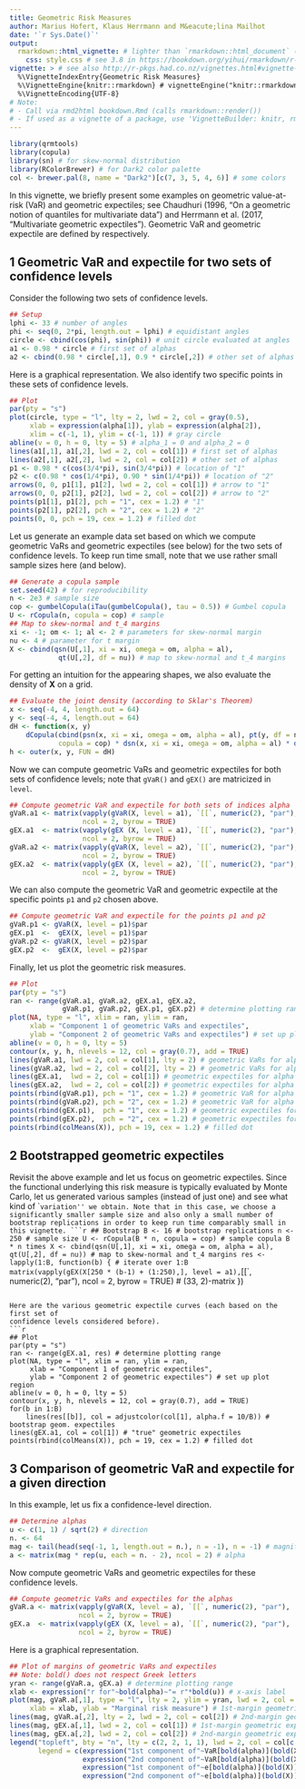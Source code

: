 ```yaml
---
title: Geometric Risk Measures
author: Marius Hofert, Klaus Herrmann and M&eacute;lina Mailhot
date: '`r Sys.Date()`'
output:
  rmarkdown::html_vignette: # lighter than `rmarkdown::html_document` (`knitr:::html_vignette` just calls `rmarkdown::html_document` with a custom `.css`); see https://bookdown.org/yihui/rmarkdown/r-package-vignette.html
    css: style.css # see 3.8 in https://bookdown.org/yihui/rmarkdown/r-package-vignette.html
vignette: > # see also http://r-pkgs.had.co.nz/vignettes.html#vignette-metadata
  %\VignetteIndexEntry{Geometric Risk Measures}
  %\VignetteEngine{knitr::rmarkdown} # vignetteEngine("knitr::rmarkdown") => knitr:::vweave_rmarkdown() => rmarkdown::render() but produces a much smaller vignette than rmarkdown::render()
  %\VignetteEncoding{UTF-8}
# Note:
# - Call via rmd2html bookdown.Rmd (calls rmarkdown::render())
# - If used as a vignette of a package, use 'VignetteBuilder: knitr, rmarkdown' in DESCRIPTION.
---
```


```r
library(qrmtools)
library(copula)
library(sn) # for skew-normal distribution
library(RColorBrewer) # for Dark2 color palette
col <- brewer.pal(8, name = "Dark2")[c(7, 3, 5, 4, 6)] # some colors
```

In this vignette, we briefly present some examples on geometric value-at-risk
(VaR) and geometric expectiles; see Chaudhuri (1996, "On a geometric notion of
quantiles for multivariate data") and Herrmann et al. (2017, "Multivariate
geometric expectiles"). Geometric VaR and geometric expectile are
defined by
\begin{align*}
	\mathrm{VaR}_{\mathbf{\alpha}}(\mathbf{X})&=\mathrm{argmin}_{\mathbf{c}\in\mathbb{R}^d}\ \mathbb{E}(\Phi_{\mathbf{\alpha}}(\mathbf{X}-\mathbf{c}))\quad\text{for}\quad\Phi_{\mathbf{\alpha}}(\mathbf{t})=(\lVert\mathbf{t}\rVert_2+\langle\mathbf{\alpha},\mathbf{t}\rangle)/2,\\
	\mathrm{e}_{\mathbf{\alpha}}(\mathbf{X})&=\mathrm{argmin}_{\mathbf{c}\in\mathbb{R}^d}\ \mathbb{E}(\Lambda_{\mathbf{\alpha}}(\mathbf{X}-\mathbf{c}))\quad\text{for}\quad\Lambda_{\mathbf{\alpha}}(\mathbf{t})=\lVert\mathbf{t}\rVert_2(\lVert\mathbf{t}\rVert_2+\langle\mathbf{\alpha},\mathbf{t}\rangle)/2,
\end{align*}
respectively.


## 1 Geometric VaR and expectile for two sets of confidence levels

Consider the following two sets of confidence levels.
```r
## Setup
lphi <- 33 # number of angles
phi <- seq(0, 2*pi, length.out = lphi) # equidistant angles
circle <- cbind(cos(phi), sin(phi)) # unit circle evaluated at angles
a1 <- 0.98 * circle # first set of alphas
a2 <- cbind(0.98 * circle[,1], 0.9 * circle[,2]) # other set of alphas
```

Here is a graphical representation. We also identify two specific points
in these sets of confidence levels.
```r
## Plot
par(pty = "s")
plot(circle, type = "l", lty = 2, lwd = 2, col = gray(0.5),
     xlab = expression(alpha[1]), ylab = expression(alpha[2]),
     xlim = c(-1, 1), ylim = c(-1, 1)) # gray circle
abline(v = 0, h = 0, lty = 5) # alpha_1 = 0 and alpha_2 = 0
lines(a1[,1], a1[,2], lwd = 2, col = col[1]) # first set of alphas
lines(a2[,1], a2[,2], lwd = 2, col = col[2]) # other set of alphas
p1 <- 0.98 * c(cos(3/4*pi), sin(3/4*pi)) # location of "1"
p2 <- c(0.98 * cos(1/4*pi), 0.90 * sin(1/4*pi)) # location of "2"
arrows(0, 0, p1[1], p1[2], lwd = 2, col = col[1]) # arrow to "1"
arrows(0, 0, p2[1], p2[2], lwd = 2, col = col[2]) # arrow to "2"
points(p1[1], p1[2], pch = "1", cex = 1.2) # "1"
points(p2[1], p2[2], pch = "2", cex = 1.2) # "2"
points(0, 0, pch = 19, cex = 1.2) # filled dot
```

Let us generate an example data set based on which we compute geometric VaRs and
geometric expectiles (see below) for the two sets of confidence levels. To keep
run time small, note that we use rather small sample sizes here (and below).
```r
## Generate a copula sample
set.seed(42) # for reproducibility
n <- 2e3 # sample size
cop <- gumbelCopula(iTau(gumbelCopula(), tau = 0.5)) # Gumbel copula
U <- rCopula(n, copula = cop) # sample
## Map to skew-normal and t_4 margins
xi <- -1; om <- 1; al <- 2 # parameters for skew-normal margin
nu <- 4 # parameter for t margin
X <- cbind(qsn(U[,1], xi = xi, omega = om, alpha = al),
            qt(U[,2], df = nu)) # map to skew-normal and t_4 margins
```

For getting an intuition for the appearing shapes, we also evaluate the
density of $\mathbf{X}$ on a grid.
```r
## Evaluate the joint density (according to Sklar's Theorem)
x <- seq(-4, 4, length.out = 64)
y <- seq(-4, 4, length.out = 64)
dH <- function(x, y)
    dCopula(cbind(psn(x, xi = xi, omega = om, alpha = al), pt(y, df = nu)),
            copula = cop) * dsn(x, xi = xi, omega = om, alpha = al) * dt(y, df = nu)
h <- outer(x, y, FUN = dH)
```

Now we can compute geometric VaRs and geometric expectiles for both sets of
confidence levels; note that `gVaR()` and `gEX()` are matricized in `level`.
```r
## Compute geometric VaR and expectile for both sets of indices alpha
gVaR.a1 <- matrix(vapply(gVaR(X, level = a1), `[[`, numeric(2), "par"),
                  ncol = 2, byrow = TRUE)
gEX.a1  <- matrix(vapply(gEX (X, level = a1), `[[`, numeric(2), "par"),
                  ncol = 2, byrow = TRUE)
gVaR.a2 <- matrix(vapply(gVaR(X, level = a2), `[[`, numeric(2), "par"),
                  ncol = 2, byrow = TRUE)
gEX.a2  <- matrix(vapply(gEX (X, level = a2), `[[`, numeric(2), "par"),
                  ncol = 2, byrow = TRUE)
```

We can also compute the geometric VaR and geometric expectile at the
specific points `p1` and `p2` chosen above.
```r
## Compute geometric VaR and expectile for the points p1 and p2
gVaR.p1 <- gVaR(X, level = p1)$par
gEX.p1  <-  gEX(X, level = p1)$par
gVaR.p2 <- gVaR(X, level = p2)$par
gEX.p2  <-  gEX(X, level = p2)$par
```

Finally, let us plot the geometric risk measures.
```r
## Plot
par(pty = "s")
ran <- range(gVaR.a1, gVaR.a2, gEX.a1, gEX.a2,
             gVaR.p1, gVaR.p2, gEX.p1, gEX.p2) # determine plotting range
plot(NA, type = "l", xlim = ran, ylim = ran,
     xlab = "Component 1 of geometric VaRs and expectiles",
     ylab = "Component 2 of geometric VaRs and expectiles") # set up plot region
abline(v = 0, h = 0, lty = 5)
contour(x, y, h, nlevels = 12, col = gray(0.7), add = TRUE)
lines(gVaR.a1, lwd = 2, col = col[1], lty = 2) # geometric VaRs for alpha = a1
lines(gVaR.a2, lwd = 2, col = col[2], lty = 2) # geometric VaRs for alpha = a2
lines(gEX.a1,  lwd = 2, col = col[1]) # geometric expectiles for alpha = a1
lines(gEX.a2,  lwd = 2, col = col[2]) # geometric expectiles for alpha = a2
points(rbind(gVaR.p1), pch = "1", cex = 1.2) # geometric VaR for alpha = p1
points(rbind(gVaR.p2), pch = "2", cex = 1.2) # geometric VaR for alpha = p2
points(rbind(gEX.p1),  pch = "1", cex = 1.2) # geometric expectiles for alpha = p1
points(rbind(gEX.p2),  pch = "2", cex = 1.2) # geometric expectiles for alpha = p2
points(rbind(colMeans(X)), pch = 19, cex = 1.2) # filled dot
```


## 2 Bootstrapped geometric expectiles

Revisit the above example and let us focus on geometric expectiles.
Since the functional underlying this risk measure is typically evaluated by
Monte Carlo, let us generated various samples (instead of just one) and see what
kind of ``variation'' we obtain. Note that in this case, we choose a significantly
smaller sample size and also only a small number of bootstrap replications in
order to keep run time comparably small in this vignette.
```r
## Bootstrap
B <- 16 # bootstrap replications
n <- 250 # sample size
U <- rCopula(B * n, copula = cop) # sample copula B * n times
X <- cbind(qsn(U[,1], xi = xi, omega = om, alpha = al),
           qt(U[,2], df = nu)) # map to skew-normal and t_4 margins
res <- lapply(1:B, function(b) { # iterate over 1:B
    matrix(vapply(gEX(X[250 * (b-1) + (1:250),], level = a1), `[[`, numeric(2), "par"),
           ncol = 2, byrow = TRUE) # (33, 2)-matrix
})
```

Here are the various geometric expectile curves (each based on the first set of
confidence levels considered before).
```r
## Plot
par(pty = "s")
ran <- range(gEX.a1, res) # determine plotting range
plot(NA, type = "l", xlim = ran, ylim = ran,
     xlab = "Component 1 of geometric expectiles",
     ylab = "Component 2 of geometric expectiles") # set up plot region
abline(v = 0, h = 0, lty = 5)
contour(x, y, h, nlevels = 12, col = gray(0.7), add = TRUE)
for(b in 1:B)
    lines(res[[b]], col = adjustcolor(col[1], alpha.f = 10/B)) # bootstrap geom. expectiles
lines(gEX.a1, col = col[1]) # "true" geometric expectiles
points(rbind(colMeans(X)), pch = 19, cex = 1.2) # filled dot
```


## 3 Comparison of geometric VaR and expectile for a given direction

In this example, let us fix a confidence-level direction.
```r
## Determine alphas
u <- c(1, 1) / sqrt(2) # direction
n. <- 64
mag <- tail(head(seq(-1, 1, length.out = n.), n = -1), n = -1) # magnitude
a <- matrix(mag * rep(u, each = n. - 2), ncol = 2) # alpha
```

Now compute geometric VaRs and geometric expectiles for these confidence levels.
```r
## Compute geometric VaRs and expectiles for the alphas
gVaR.a <- matrix(vapply(gVaR(X, level = a), `[[`, numeric(2), "par"),
                 ncol = 2, byrow = TRUE)
gEX.a  <- matrix(vapply(gEX (X, level = a), `[[`, numeric(2), "par"),
                 ncol = 2, byrow = TRUE)
```

Here is a graphical representation.
```r
## Plot of margins of geometric VaRs and expectiles
## Note: bold() does not respect Greek letters
yran <- range(gVaR.a, gEX.a) # determine plotting range
xlab <- expression("r for"~bold(alpha)~"= r"*bold(u)) # x-axis label
plot(mag, gVaR.a[,1], type = "l", lty = 2, ylim = yran, lwd = 2, col = col[1],
     xlab = xlab, ylab = "Marginal risk measure") # 1st-margin geometric VaRs
lines(mag, gVaR.a[,2], lty = 2, lwd = 2, col = col[2]) # 2nd-margin geometric VaRs
lines(mag, gEX.a[,1], lwd = 2, col = col[1]) # 1st-margin geometric expectiles
lines(mag, gEX.a[,2], lwd = 2, col = col[2]) # 2nd-margin geometric expectiles
legend("topleft", bty = "n", lty = c(2, 2, 1, 1), lwd = 2, col = col[c(1, 2, 1, 2)],
       legend = c(expression("1st component of"~VaR[bold(alpha)](bold(X))),
                  expression("2nd component of"~VaR[bold(alpha)](bold(X))),
                  expression("1st component of"~e[bold(alpha)](bold(X))),
                  expression("2nd component of"~e[bold(alpha)](bold(X)))))
```
